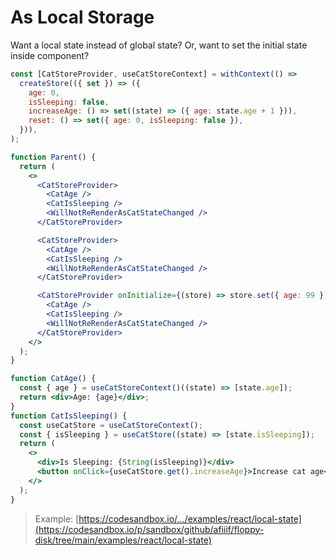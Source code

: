 # As Local Storage

Want a local state instead of global state?
Or, want to set the initial state inside component?

```jsx
const [CatStoreProvider, useCatStoreContext] = withContext(() =>
  createStore(({ set }) => ({
    age: 0,
    isSleeping: false,
    increaseAge: () => set((state) => ({ age: state.age + 1 })),
    reset: () => set({ age: 0, isSleeping: false }),
  })),
);

function Parent() {
  return (
    <>
      <CatStoreProvider>
        <CatAge />
        <CatIsSleeping />
        <WillNotReRenderAsCatStateChanged />
      </CatStoreProvider>

      <CatStoreProvider>
        <CatAge />
        <CatIsSleeping />
        <WillNotReRenderAsCatStateChanged />
      </CatStoreProvider>

      <CatStoreProvider onInitialize={(store) => store.set({ age: 99 })}>
        <CatAge />
        <CatIsSleeping />
        <WillNotReRenderAsCatStateChanged />
      </CatStoreProvider>
    </>
  );
}

function CatAge() {
  const { age } = useCatStoreContext()((state) => [state.age]);
  return <div>Age: {age}</div>;
}
function CatIsSleeping() {
  const useCatStore = useCatStoreContext();
  const { isSleeping } = useCatStore((state) => [state.isSleeping]);
  return (
    <>
      <div>Is Sleeping: {String(isSleeping)}</div>
      <button onClick={useCatStore.get().increaseAge}>Increase cat age</button>
    </>
  );
}
```

> Example: [https://codesandbox.io/.../examples/react/local-state](https://codesandbox.io/p/sandbox/github/afiiif/floppy-disk/tree/main/examples/react/local-state)
